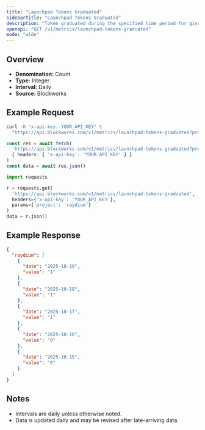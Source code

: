 ```yaml
---
title: "Launchpad Tokens Graduated"
sidebarTitle: "Launchpad Tokens Graduated"
description: "Token graduated during the specified time period for given launchpad."
openapi: "GET /v1/metrics/launchpad-tokens-graduated"
mode: "wide"
---
```


## Overview

- **Denomination:** Count
- **Type:** Integer
- **Interval:** Daily
- **Source:** Blockworks

## Example Request

<CodeGroup>

```bash cURL
curl -H "x-api-key: YOUR_API_KEY" \
  "https://api.blockworks.com/v1/metrics/launchpad-tokens-graduated?project=raydium"
```

```typescript TypeScript
const res = await fetch(
  'https://api.blockworks.com/v1/metrics/launchpad-tokens-graduated?project=raydium',
  { headers: { 'x-api-key': 'YOUR_API_KEY' } }
)
const data = await res.json()
```

```python Python
import requests

r = requests.get(
  'https://api.blockworks.com/v1/metrics/launchpad-tokens-graduated',
  headers={'x-api-key': 'YOUR_API_KEY'},
  params={'project': 'raydium'}
)
data = r.json()
```

</CodeGroup>

## Example Response

```json
{
  "raydium": [
    {
      "date": "2025-10-19",
      "value": "1"
    },
    {
      "date": "2025-10-18",
      "value": "1"
    },
    {
      "date": "2025-10-17",
      "value": "1"
    },
    {
      "date": "2025-10-16",
      "value": "0"
    },
    {
      "date": "2025-10-15",
      "value": "0"
    }
  ]
}
```

## Notes
- Intervals are daily unless otherwise noted.
- Data is updated daily and may be revised after late-arriving data.